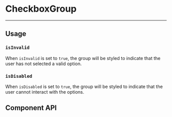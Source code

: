 
<Meta title="Components/CheckboxGroup" />

# CheckboxGroup

<Canvas of={stories.example} sourceState="none" />

<StorybookDescription of={stories} />

<hr />


## Usage

### `isInvalid`

When `isInvalid` is set to `true`, the group will be styled to indicate that the
user has not selected a valid option.

<Canvas of={stories.isInvalid} />

### `isDisabled`

When `isDisabled` is set to `true`, the group will be styled to indicate that
the user cannot interact with the options.

<Canvas of={stories.isDisabled} />

## Component API

<ArgTypes of={CheckboxGroup} />
